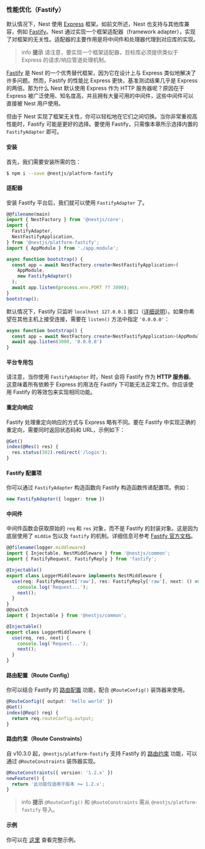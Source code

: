 ### 性能优化（Fastify）

默认情况下，Nest 使用 [Express](https://expressjs.com/) 框架。如前文所述，Nest 也支持与其他库兼容，例如 [Fastify](https://github.com/fastify/fastify)。Nest 通过实现一个框架适配器（framework adapter），实现了对框架的无关性。适配器的主要作用是将中间件和处理器代理到对应库的实现。

> info **提示** 请注意，要实现一个框架适配器，目标库必须提供类似于 Express 的请求/响应管道处理机制。

[Fastify](https://github.com/fastify/fastify) 是 Nest 的一个优秀替代框架，因为它在设计上与 Express 类似地解决了许多问题。然而，Fastify 的性能比 Express 更快，基准测试结果几乎是 Express 的两倍。那为什么 Nest 默认使用 Express 作为 HTTP 服务器呢？原因在于 Express 被广泛使用、知名度高，并且拥有大量可用的中间件，这些中间件可以直接被 Nest 用户使用。

但由于 Nest 实现了框架无关性，你可以轻松地在它们之间切换。当你非常重视高性能时，Fastify 可能是更好的选择。要使用 Fastify，只需像本章所示选择内置的 `FastifyAdapter` 即可。

#### 安装

首先，我们需要安装所需的包：

```bash
$ npm i --save @nestjs/platform-fastify
```

#### 适配器

安装 Fastify 平台后，我们就可以使用 `FastifyAdapter` 了。

```typescript
@@filename(main)
import { NestFactory } from '@nestjs/core';
import {
  FastifyAdapter,
  NestFastifyApplication,
} from '@nestjs/platform-fastify';
import { AppModule } from './app.module';

async function bootstrap() {
  const app = await NestFactory.create<NestFastifyApplication>(
    AppModule,
    new FastifyAdapter()
  );
  await app.listen(process.env.PORT ?? 3000);
}
bootstrap();
```

默认情况下，Fastify 只监听 `localhost 127.0.0.1` 接口（[详细说明](https://www.fastify.io/docs/latest/Guides/Getting-Started/#your-first-server)）。如果你希望在其他主机上接受连接，需要在 `listen()` 方法中指定 `'0.0.0.0'`：

```typescript
async function bootstrap() {
  const app = await NestFactory.create<NestFastifyApplication>(AppModule, new FastifyAdapter())
  await app.listen(3000, '0.0.0.0')
}
```

#### 平台专用包

请注意，当你使用 `FastifyAdapter` 时，Nest 会将 Fastify 作为 **HTTP 服务器**。这意味着所有依赖于 Express 的用法在 Fastify 下可能无法正常工作。你应该使用 Fastify 的等效包来实现相同功能。

#### 重定向响应

Fastify 处理重定向响应的方式与 Express 略有不同。要在 Fastify 中实现正确的重定向，需要同时返回状态码和 URL，示例如下：

```typescript
@Get()
index(@Res() res) {
  res.status(302).redirect('/login');
}
```

#### Fastify 配置项

你可以通过 `FastifyAdapter` 构造函数向 Fastify 构造函数传递配置项。例如：

```typescript
new FastifyAdapter({ logger: true })
```

#### 中间件

中间件函数会获取原始的 `req` 和 `res` 对象，而不是 Fastify 的封装对象。这是因为底层使用了 `middie` 包以及 `fastify` 的机制。详细信息可参考 [Fastify 官方文档](https://www.fastify.io/docs/latest/Reference/Middleware/)。

```typescript
@@filename(logger.middleware)
import { Injectable, NestMiddleware } from '@nestjs/common';
import { FastifyRequest, FastifyReply } from 'fastify';

@Injectable()
export class LoggerMiddleware implements NestMiddleware {
  use(req: FastifyRequest['raw'], res: FastifyReply['raw'], next: () => void) {
    console.log('Request...');
    next();
  }
}
@@switch
import { Injectable } from '@nestjs/common';

@Injectable()
export class LoggerMiddleware {
  use(req, res, next) {
    console.log('Request...');
    next();
  }
}
```

#### 路由配置（Route Config）

你可以结合 Fastify 的 [路由配置](https://fastify.dev/docs/latest/Reference/Routes/#config) 功能，配合 `@RouteConfig()` 装饰器来使用。

```typescript
@RouteConfig({ output: 'hello world' })
@Get()
index(@Req() req) {
  return req.routeConfig.output;
}
```

#### 路由约束（Route Constraints）

自 v10.3.0 起，`@nestjs/platform-fastify` 支持 Fastify 的 [路由约束](https://fastify.dev/docs/latest/Reference/Routes/#constraints) 功能，可以通过 `@RouteConstraints` 装饰器实现。

```typescript
@RouteConstraints({ version: '1.2.x' })
newFeature() {
  return '此功能仅适用于版本 >= 1.2.x';
}
```

> info **提示** `@RouteConfig()` 和 `@RouteConstraints` 需从 `@nestjs/platform-fastify` 导入。

#### 示例

你可以在 [这里](https://github.com/nestjs/nest/tree/master/sample/10-fastify) 查看完整示例。
